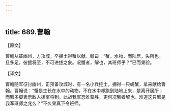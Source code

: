 ```yaml
---
---
---
```

title: 689.曹翰
---



【原文】

曹翰从征幽州，方攻城，卒掘土得蟹以献。翰曰：“蟹，水物，而陆居，失所也。且多足，彼援将至，不可进拔之象。况蟹者，解也，其班师乎？”已而果验。

【译文】

曹翰随军征讨幽州，正预备攻城时，有一名小兵挖土，掘得一只螃蟹，拿来献给曹翰。曹翰说：“蟹是生长在水中的动物，不在水中却跑到陆地上来，是离开居所；而蟹多脚表示敌人援军将到。此战我军恐难获胜，更何况蟹者解也。难道这只蟹是我军班师之兆么？”不久果真下令班师。